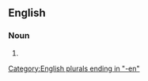==English==

===Noun===
{{head|en|noun plural form}}

# {{plural of|handcraftsman|lang=en}}

[[Category:English plurals ending in "-en"]]